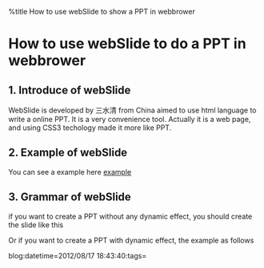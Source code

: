 %title How to use webSlide to show a PPT in webbrower 

= How to use webSlide to do a PPT in webbrower =

== 1. Introduce of webSlide ==

WebSlide is developed by 三水清 from China aimed to use html language to write a online PPT. It is a very convenience tool. Actually it is a web page, and using CSS3 techology made it more like PPT.

== 2. Example of webSlide ==

You can see a example here [[./webSlide/example| example]]

== 3. Grammar of webSlide ==

if you want to create a PPT without any dynamic effect, you should create the slide like this


{{{class="brush: html"

<section id=" slide name" class="setp slide">
<! just coding in HTML, using ul or ui to share your idea>

}}}

Or if you want to create a PPT with dynamic effect, the example as follows


{{{class="brush: html"

<section id="slide name" class="step slide rebuild">
<! coding as before, but if you step by step to show each line, you can code like this>
<elementname data-build>
<! each line using ul or ui>
</elementname>

}}}




blog:datetime=2012/08/17 18:43:40:tags=

